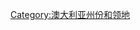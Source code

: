 {{Catnav|頁面分類|地理|行政区划|各國行政區劃|澳大利亞行政區劃}}
{{Catnav|頁面分類|地理|各國地理|澳大利亞地理|澳大利亞行政區劃}}
{{Catnav|頁面分類|各種主題的頁面分類|按國家分類|各國行政區劃|澳大利亞行政區劃}}
{{catmore}}
{{Commons category|Victoria, Australia}}

[[Category:澳大利亚州份和领地|Category:澳大利亚州份和领地]]